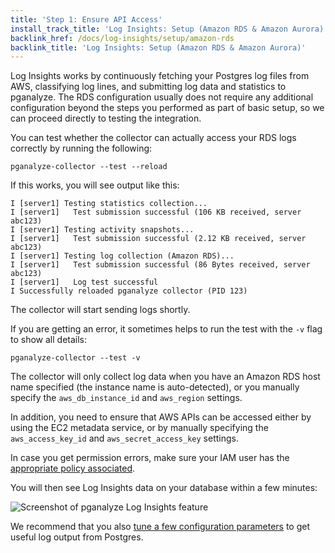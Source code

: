 ```yaml
---
title: 'Step 1: Ensure API Access'
install_track_title: 'Log Insights: Setup (Amazon RDS & Amazon Aurora)'
backlink_href: /docs/log-insights/setup/amazon-rds
backlink_title: 'Log Insights: Setup (Amazon RDS & Amazon Aurora)'
---
```



Log Insights works by continuously fetching your Postgres log files from AWS, classifying log
lines, and submitting log data and statistics to pganalyze. The RDS configuration usually
does not require any additional configuration beyond the steps you performed as part of basic
setup, so we can proceed directly to testing the integration.

You can test whether the collector can actually access your RDS logs correctly by running
the following:

```
pganalyze-collector --test --reload
```

If this works, you will see output like this:

```
I [server1] Testing statistics collection...
I [server1]   Test submission successful (106 KB received, server abc123)
I [server1] Testing activity snapshots...
I [server1]   Test submission successful (2.12 KB received, server abc123)
I [server1] Testing log collection (Amazon RDS)...
I [server1]   Test submission successful (86 Bytes received, server abc123)
I [server1]   Log test successful
I Successfully reloaded pganalyze collector (PID 123)
```

The collector will start sending logs shortly.

If you are getting an error, it sometimes helps to run the test with the `-v` flag to show all
details:

```
pganalyze-collector --test -v
```

<PublicOnly>
  <p>
    The collector will only collect log data when you have an Amazon RDS host name specified (the
    instance name is auto-detected), or you manually specify the <code>aws_db_instance_id</code> and
    <code>aws_region</code> settings.
  </p>
  <p>
    In addition, you need to ensure that AWS APIs can be accessed either by using the EC2 metadata
    service, or by manually specifying the <code>aws_access_key_id</code> and <code>aws_secret_access_key</code>
    settings.
  </p>
</PublicOnly>

In case you get permission errors, make sure your IAM user has the [appropriate policy associated](https://pganalyze.com/docs/install/amazon_rds/03_setup_iam_policy).

<PublicOnly>
  <p>You will then see Log Insights data on your database within a few minutes:</p>
  <p>
    <img src={imgLogInsightsScreenshot} alt='Screenshot of pganalyze Log Insights feature' />
  </p>
  <p>
    We recommend that you also <a href="https://pganalyze.com/docs/log-insights/setup/tuning-log-config-settings">tune a few configuration parameters</a>
    to get useful log output from Postgres.
  </p>
</PublicOnly>
